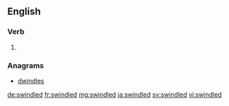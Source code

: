 ==English==

===Verb===
{{head|en}}

# {{en-past of|swindle}}

===Anagrams===
* [[dwindles#English|dwindles]]

[[de:swindled]]
[[fr:swindled]]
[[mg:swindled]]
[[ja:swindled]]
[[sv:swindled]]
[[vi:swindled]]